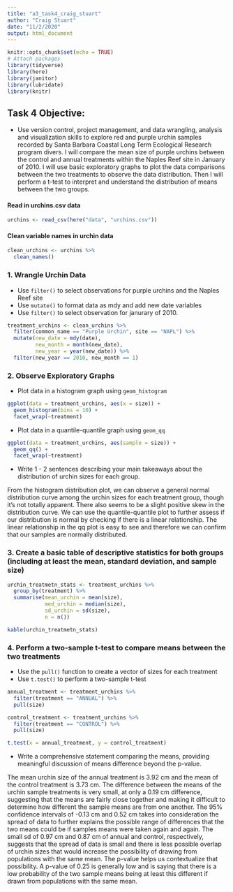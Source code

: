 ```yaml
---
title: "a3_task4_craig_stuart"
author: "Craig Stuart"
date: "11/2/2020"
output: html_document
---
```


```r
knitr::opts_chunk$set(echo = TRUE)
# Attach packages 
library(tidyverse)
library(here)
library(janitor)
library(lubridate)
library(knitr)
```

## Task 4 Objective: 
- Use version control, project management, and data wrangling, analysis and visualization skills to explore red and purple urchin samples recorded by Santa Barbara Coastal Long Term Ecological Research program divers. I will compare the mean size of purple urchins between the control and annual treatments within the Naples Reef site in January of 2010. I will use basic exploratory graphs to plot the data comparisons between the two treatments to observe the data distribution. Then I will perform a t-test to interpret and understand the distribution of means between the two groups. 

#### Read in urchins.csv data
```r
urchins <- read_csv(here("data", "urchins.csv"))
```

#### Clean variable names in urchin data
```r
clean_urchins <- urchins %>% 
  clean_names()
```

### 1. Wrangle Urchin Data
- Use `filter()` to select observations for purple urchins and the Naples Reef site
- Use `mutate()` to format data as mdy and add new date variables
- Use `filter()` to select observation for janurary of 2010.

```r
treatment_urchins <- clean_urchins %>% 
  filter(common_name == "Purple Urchin", site == "NAPL") %>% 
  mutate(new_date = mdy(date),
         new_month = month(new_date),
         new_year = year(new_date)) %>% 
  filter(new_year == 2010, new_month == 1)
```

### 2. Observe Exploratory Graphs
- Plot data in a histogram graph using `geom_histogram` 

```r
ggplot(data = treatment_urchins, aes(x = size)) +
  geom_histogram(bins = 10) +
  facet_wrap(~treatment)
```

- Plot data in a quantile-quantile graph using `geom_qq`

```r
ggplot(data = treatment_urchins, aes(sample = size)) +
  geom_qq() +
  facet_wrap(~treatment)
```

- Write 1 - 2 sentences describing your main takeaways about the distribution of urchin sizes for each group.

From the histogram distribution plot, we can observe a general normal distribution curve among the urchin sizes for each treatment group, though it's not totally apparent. There also seems to be a slight positive skew in the distribution curve. We can use the quantile-quantile plot to further assess if our distribution is normal by checking if there is a linear relationship. The linear relationship in the qq plot is easy to see and therefore we can confirm that our samples are normally distributed.  


### 3. Create a basic table of descriptive statistics for both groups (including at least the mean, standard deviation, and sample size)

```r
urchin_treatmetn_stats <- treatment_urchins %>% 
  group_by(treatment) %>% 
  summarise(mean_urchin = mean(size),
            med_urchin = median(size),
            sd_urchin = sd(size),
            n = n())

kable(urchin_treatmetn_stats)
```

### 4. Perform a two-sample t-test to compare means between the two treatments
- Use the `pull()` function to create a vector of sizes for each treatment
- Use `t.test()` to perform a two-sample t-test

```r
annual_treatment <- treatment_urchins %>% 
  filter(treatment == "ANNUAL") %>% 
  pull(size)

control_treatment <- treatment_urchins %>% 
  filter(treatment == "CONTROL") %>% 
  pull(size)

t.test(x = annual_treatment, y = control_treatment)
```

- Write a comprehensive statement comparing the means, providing meaningful discussion of means difference beyond the p-value. 

The mean urchin size of the annual treatment is 3.92 cm and the mean of the control treatment is 3.73 cm. The difference between the means of the urchin sample treatments is very small, at only a 0.19 cm difference, suggesting that the means are fairly close together and making it difficult to determine how different the sample means are from one another. The 95% confidence intervals of -0.13 cm and 0.52 cm takes into consideration the spread of data to further explains the possible range of differences that the two means could be if samples means were taken again and again. The small sd of 0.97 cm and 0.87 cm of annual and control, respectively, suggests that the spread of data is small and there is less possible overlap of urchin sizes that would increase the possibility of drawing from populations with the same mean. The p-value helps us contextualize that possibility. A p-value of 0.25 is generally low and is saying that there is a low probability of the two sample means being at least this different if drawn from populations with the same mean. 







